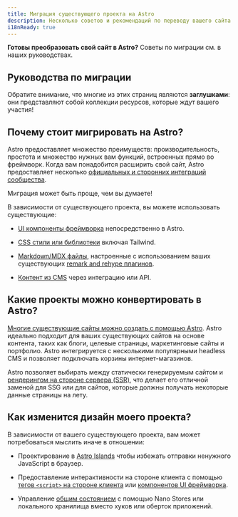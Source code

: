 ```yaml
---
title: Миграция существующего проекта на Astro
description: Несколько советов и рекомендаций по переводу вашего сайта на Astro.
i18nReady: true
---
```


**Готовы преобразовать свой сайт в Astro?** Советы по миграции см. в наших руководствах.

## Руководства по миграции

<MigrationGuidesNav />

Обратите внимание, что многие из этих страниц являются **заглушками**: они представляют собой коллекции ресурсов, которые ждут вашего участия!

## Почему стоит мигрировать на Astro?

Astro предоставляет множество преимуществ: производительность, простота и множество нужных вам функций, встроенных прямо во фреймворк. Когда вам понадобится расширить свой сайт, Astro предоставляет несколько [официальных и сторонних интеграций сообщества](https://astro.build/integrations).

Миграция может быть проще, чем вы думаете!

В зависимости от существующего проекта, вы можете использовать существующие:

- [UI компоненты фреймворка](/ru/guides/framework-components/) непосредственно в Astro. 

- [CSS стили или библиотеки](/ru/guides/styling/) включая Tailwind.

- [Markdown/MDX файлы](/ru/guides/markdown-content/), настроенные с использованием ваших существующих [remark and rehype плагинов](/ru/guides/markdown-content/#markdown-и-mdx-страницы).

- [Контент из CMS](/ru/guides/cms/) через интеграцию или API.


## Какие проекты можно конвертировать в Astro?

[Многие существующие сайты можно создать с помощью Astro](/ru/concepts/why-astro/). Astro идеально подходит для ваших существующих сайтов на основе контента, таких как блоги, целевые страницы, маркетинговые сайты и портфолио. Astro интегрируется с несколькими популярными headless CMS и позволяет подключать корзины интернет-магазинов.

Astro позволяет выбирать между статически генерируемым сайтом и [рендерингом на стороне сервера (SSR)](/ru/guides/server-side-rendering/), что делает его отличной заменой для SSG или для сайтов, которые должны получать некоторые данные страницы на лету.

## Как изменится дизайн моего проекта?

В зависимости от вашего существующего проекта, вам может потребоваться мыслить иначе в отношении:

- Проектирование в [Astro Islands](/ru/concepts/islands/#что-такое-astro-остров) чтобы избежать отправки ненужного JavaScript в браузер.

- Предоставление интерактивности на стороне клиента с помощью [тегов `<script>` на стороне клиента](/ru/guides/client-side-scripts/) или [компонентов UI фреймворка](/ru/guides/framework-components/).

- Управление  [общим состоянием](/ru/recipes/sharing-state-islands/) с помощью Nano Stores или локального хранилища вместо хуков или оберток приложений.
